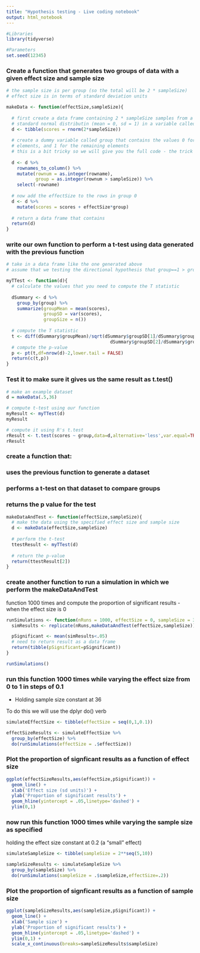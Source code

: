 ```yaml
---
title: "Hypothesis testing - Live coding notebook"
output: html_notebook
---
```


```r
#Libraries
library(tidyverse)

#Parameters
set.seed(12345)
```

### Create a function that generates two groups of data with a given effect size and sample size

```r

# the sample size is per group (so the total will be 2 * sampleSize)
# effect size is in terms of standard deviation units

makeData <- function(effectSize,sampleSize){
  
  # first create a data frame containing 2 * sampleSize samples from a
  # standard normal distributin (mean = 0, sd = 1) in a variable called scores
  d <- tibble(scores = rnorm(2*sampleSize))
  
  # create a dummy variable called group that contains the values 0 for the first sampleSize 
  # elements, and 1 for the remaining elements
  # this is a bit tricky so we will give you the full code - the trick is to use the row numbers
  
  d <- d %>%
    rownames_to_column() %>%
    mutate(rownum = as.integer(rowname),
           group = as.integer(rownum > sampleSize)) %>%
    select(-rowname)
  
  # now add the effectSize to the rows in group 0
  d <- d %>%
    mutate(scores = scores + effectSize*group)
  
  # return a data frame that contains
  return(d)
}


```


### write our own function to perform a t-test using data generated with the previous function

```r

# take in a data frame like the one generated above
# assume that we testing the directional hypothesis that group==1 > group==0

myTTest <- function(d){
  # calculate the values that you need to compute the T statistic
  
  dSummary <- d %>%
    group_by(group) %>%
    summarize(groupMean = mean(scores),
              groupSD = var(scores),
              groupSize = n())
  
  # compute the T statistic
  t <- diff(dSummary$groupMean)/sqrt(dSummary$groupSD[1]/dSummary$groupSize[1] +
                                       dSummary$groupSD[2]/dSummary$groupSize[2])
  # compute the p-value
  p <- pt(t,df=nrow(d)-2,lower.tail = FALSE)
  return(c(t,p))
}

```

### Test it to make sure it gives us the same result as t.test()

```r

# make an example dataset
d = makeData(.5,36)

# compute t-test using our function
myResult <- myTTest(d)
myResult

# compute it using R's t.test
rResult <- t.test(scores ~ group,data=d,alternative='less',var.equal=TRUE)
rResult

```


### create a function that:
### uses the previous function to generate a dataset
### performs a t-test on that dataset to compare groups
### returns the p value for the test

```r

makeDataAndTest <- function(effectSize,sampleSize){
  # make the data using the specified effect size and sample size
  d <- makeData(effectSize,sampleSize)
  
  # perform the t-test
  ttestResult <- myTTest(d)
  
  # return the p-value
  return(ttestResult[2])
}
```

### create another function to run a simulation in which we perform the makeDataAndTest
function 1000 times and compute the proportion of significant results
- when the effect size is 0

```r

runSimulations <- function(nRuns = 1000, effectSize = 0, sampleSize = 36){
  simResults <- replicate(nRuns,makeDataAndTest(effectSize,sampleSize))

  pSignificant <- mean(simResults<.05)
  # need to return result as a data frame
  return(tibble(pSignificant=pSignificant))
}

runSimulations()
```

### run this function 1000 times while varying the effect size from 0 to 1 in steps of 0.1
- Holding sample size constant at 36

To do this we will use the dplyr do() verb


```r

simulateEffectSize <- tibble(effectSize = seq(0,1,0.1))

effectSizeResults <- simulateEffectSize %>% 
  group_by(effectSize) %>% 
  do(runSimulations(effectSize = .$effectSize))

```

### Plot the proportion of signficant results as a function of effect size

```r
ggplot(effectSizeResults,aes(effectSize,pSignificant)) +
  geom_line() + 
  xlab('Effect size (sd units)') +
  ylab('Proportion of significant results') +
  geom_hline(yintercept = .05,linetype='dashed') + 
  ylim(0,1)
```

### now run this function 1000 times while varying the sample size as specified
holding the effect size constant at 0.2 (a "small" effect)


```r

simulateSampleSize <- tibble(sampleSize = 2**seq(5,10))

sampleSizeResults <- simulateSampleSize %>% 
  group_by(sampleSize) %>% 
  do(runSimulations(sampleSize = .$sampleSize,effectSize=.2))

```

### Plot the proportion of signficant results as a function of sample size

```r
ggplot(sampleSizeResults,aes(sampleSize,pSignificant)) +
  geom_line() + 
  xlab('Sample size') +
  ylab('Proportion of significant results') +
  geom_hline(yintercept = .05,linetype='dashed') + 
  ylim(0,1) + 
  scale_x_continuous(breaks=sampleSizeResults$sampleSize)
```
